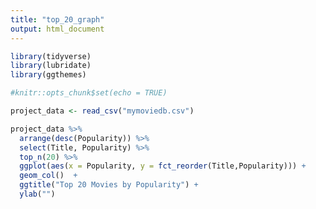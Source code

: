 ```yaml
---
title: "top_20_graph"
output: html_document
---
```


```r
library(tidyverse)
library(lubridate) 
library(ggthemes)  
```


```r
#knitr::opts_chunk$set(echo = TRUE)
```

```r
project_data <- read_csv("mymoviedb.csv")
```


```r
project_data %>%
  arrange(desc(Popularity)) %>%
  select(Title, Popularity) %>%
  top_n(20) %>%
  ggplot(aes(x = Popularity, y = fct_reorder(Title,Popularity))) + 
  geom_col()  + 
  ggtitle("Top 20 Movies by Popularity") + 
  ylab("")
```

